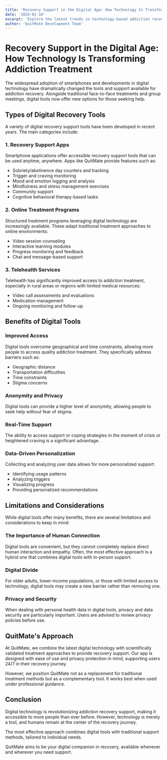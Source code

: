 ```yaml
---
title: 'Recovery Support in the Digital Age: How Technology Is Transforming Addiction Treatment'
date: '2024-01-10'
excerpt: 'Explore the latest trends in technology-based addiction recovery support, from smartphone apps to online programs.'
author: 'QuitMate Development Team'
---
```


# Recovery Support in the Digital Age: How Technology Is Transforming Addiction Treatment

The widespread adoption of smartphones and developments in digital technology have dramatically changed the tools and support available for addiction recovery. Alongside traditional face-to-face treatments and group meetings, digital tools now offer new options for those seeking help.

## Types of Digital Recovery Tools

A variety of digital recovery support tools have been developed in recent years. The main categories include:

### 1. Recovery Support Apps

Smartphone applications offer accessible recovery support tools that can be used anytime, anywhere. Apps like QuitMate provide features such as:

- Sobriety/abstinence day counters and tracking
- Trigger and craving monitoring
- Mood and emotion logging and analysis
- Mindfulness and stress management exercises
- Community support
- Cognitive behavioral therapy-based tasks

### 2. Online Treatment Programs

Structured treatment programs leveraging digital technology are increasingly available. These adapt traditional treatment approaches to online environments:

- Video session counseling
- Interactive learning modules
- Progress monitoring and feedback
- Chat and message-based support

### 3. Telehealth Services

Telehealth has significantly improved access to addiction treatment, especially in rural areas or regions with limited medical resources:

- Video call assessments and evaluations
- Medication management
- Ongoing monitoring and follow-up

## Benefits of Digital Tools

### Improved Access

Digital tools overcome geographical and time constraints, allowing more people to access quality addiction treatment. They specifically address barriers such as:

- Geographic distance
- Transportation difficulties
- Time constraints
- Stigma concerns

### Anonymity and Privacy

Digital tools can provide a higher level of anonymity, allowing people to seek help without fear of stigma.

### Real-Time Support

The ability to access support or coping strategies in the moment of crisis or heightened craving is a significant advantage.

### Data-Driven Personalization

Collecting and analyzing user data allows for more personalized support:

- Identifying usage patterns
- Analyzing triggers
- Visualizing progress
- Providing personalized recommendations

## Limitations and Considerations

While digital tools offer many benefits, there are several limitations and considerations to keep in mind:

### The Importance of Human Connection

Digital tools are convenient, but they cannot completely replace direct human interaction and empathy. Often, the most effective approach is a hybrid one that combines digital tools with in-person support.

### Digital Divide

For older adults, lower-income populations, or those with limited access to technology, digital tools may create a new barrier rather than removing one.

### Privacy and Security

When dealing with personal health data in digital tools, privacy and data security are particularly important. Users are advised to review privacy policies before use.

## QuitMate's Approach

At QuitMate, we combine the latest digital technology with scientifically validated treatment approaches to provide recovery support. Our app is designed with ease of use and privacy protection in mind, supporting users 24/7 in their recovery journey.

However, we position QuitMate not as a replacement for traditional treatment methods but as a complementary tool. It works best when used under professional guidance.

## Conclusion

Digital technology is revolutionizing addiction recovery support, making it accessible to more people than ever before. However, technology is merely a tool, and humans remain at the center of the recovery journey.

The most effective approach combines digital tools with traditional support methods, tailored to individual needs.

QuitMate aims to be your digital companion in recovery, available whenever and wherever you need support. 